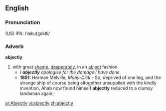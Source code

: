 ==English==
===Pronunciation===
(US) IPA: /ˈæbˌdʒɛktli/
===Adverb===
'''abjectly'''
#with great [[shame]], [[desperately]], in an [[abject]] fashion
#*''I '''abjectly''' apologise for the damage I have done.''
#*'''1851:''' Herman Melville, ''Moby-Dick'' - So, deprived of one leg, and the strange ship of course being altogether unsupplied with the kindly invention, Ahab now found himself '''abjectly''' reduced to a clumsy landsman again;

[[ar:Abjectly]]
[[vi:abjectly]]
[[zh:abjectly]]